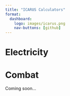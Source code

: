 ```yaml
---
title: "ICARUS Calculators"
format: 
  dashboard:
    logo: images/icarus.png
    nav-buttons: [github]
---
```


# Electricity



# Combat

Coming soon...